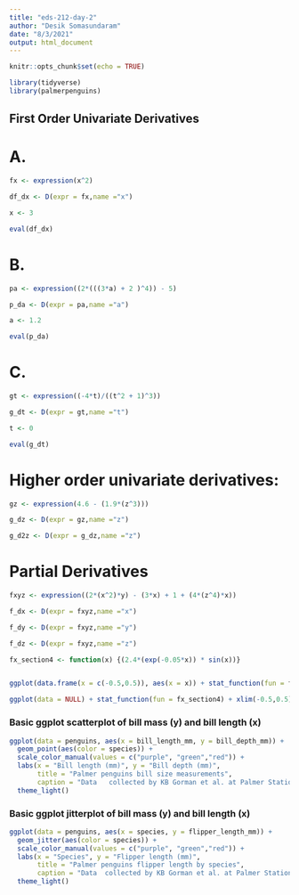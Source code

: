 ```yaml
---
title: "eds-212-day-2"
author: "Desik Somasundaram"
date: "8/3/2021"
output: html_document
---
```


```r
knitr::opts_chunk$set(echo = TRUE)

library(tidyverse)
library(palmerpenguins)

```

## First Order Univariate Derivatives

# A.

```r

fx <- expression(x^2)

df_dx <- D(expr = fx,name ="x")

x <- 3

eval(df_dx)

```

# B.

```r

pa <- expression((2*(((3*a) + 2 )^4)) - 5)

p_da <- D(expr = pa,name ="a")

a <- 1.2

eval(p_da)

```

# C.

```r

gt <- expression((-4*t)/((t^2 + 1)^3))

g_dt <- D(expr = gt,name ="t")

t <- 0

eval(g_dt)

```
# Higher order univariate derivatives:

```r
gz <- expression(4.6 - (1.9*(z^3)))

g_dz <- D(expr = gz,name ="z")

g_d2z <- D(expr = g_dz,name ="z")

```


# Partial Derivatives 

```r
fxyz <- expression((2*(x^2)*y) - (3*x) + 1 + (4*(z^4)*x))

f_dx <- D(expr = fxyz,name ="x")

f_dy <- D(expr = fxyz,name ="y")

f_dz <- D(expr = fxyz,name ="z")

```


```r
fx_section4 <- function(x) {(2.4*(exp(-0.05*x)) * sin(x))}


ggplot(data.frame(x = c(-0.5,0.5)), aes(x = x)) + stat_function(fun = fx_section4)

ggplot(data = NULL) + stat_function(fun = fx_section4) + xlim(-0.5,0.5)

```

### Basic ggplot scatterplot of bill mass (y) and bill length (x)

```r

ggplot(data = penguins, aes(x = bill_length_mm, y = bill_depth_mm)) + 
  geom_point(aes(color = species)) + 
  scale_color_manual(values = c("purple", "green","red")) +
  labs(x = "Bill length (mm)", y = "Bill depth (mm)", 
       title = "Palmer penguins bill size measurements", 
       caption = "Data   collected by KB Gorman et al. at Palmer Station", color = "Species") +
  theme_light()

```

### Basic ggplot jitterplot of bill mass (y) and bill length (x)

```r

ggplot(data = penguins, aes(x = species, y = flipper_length_mm)) + 
  geom_jitter(aes(color = species)) + 
  scale_color_manual(values = c("purple", "green","red")) +
  labs(x = "Species", y = "Flipper length (mm)", 
       title = "Palmer penguins flipper length by species", 
       caption = "Data  collected by KB Gorman et al. at Palmer Station", color = "Species") +
  theme_light()

```

